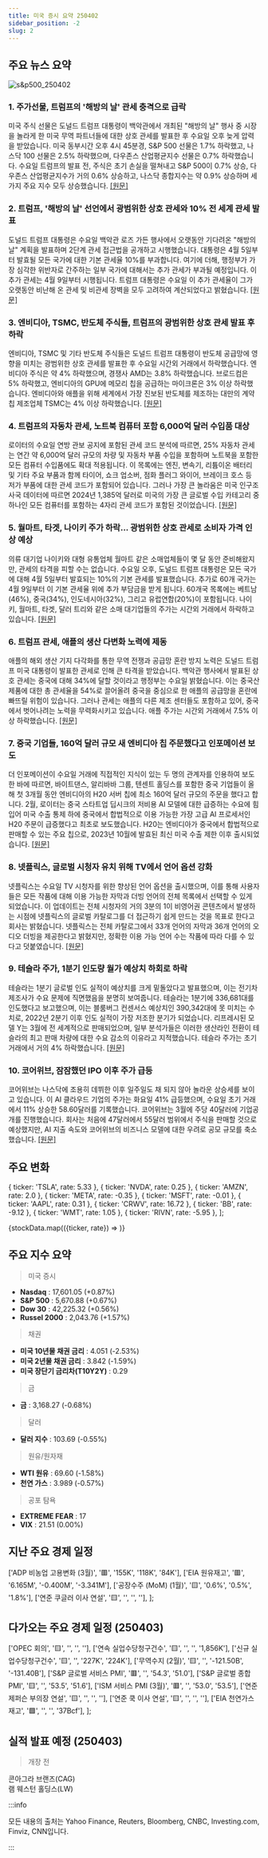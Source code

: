 ```yaml
---
title: 미국 증시 요약 250402
sidebar_position: -2
slug: 2
---
```


## 주요 뉴스 요약

![s&p500_250402](/map/250402.png)

### 1. **주가선물, 트럼프의 '해방의 날' 관세 충격으로 급락**

미국 주식 선물은 도널드 트럼프 대통령이 백악관에서 개최된 "해방의 날" 행사 중 시장을 놀라게 한 미국 무역 파트너들에 대한 상호 관세를 발표한 후 수요일 오후 늦게 압력을 받았습니다. 미국 동부시간 오후 4시 45분경, S&P 500 선물은 1.7% 하락했고, 나스닥 100 선물은 2.5% 하락했으며, 다우존스 산업평균지수 선물은 0.7% 하락했습니다. 수요일 트럼프의 발표 전, 주식은 초기 손실을 떨쳐내고 S&P 500이 0.7% 상승, 다우존스 산업평균지수가 거의 0.6% 상승하고, 나스닥 종합지수는 약 0.9% 상승하며 세 가지 주요 지수 모두 상승했습니다. [[원문]](https://finance.yahoo.com/news/live/stock-market-today-stock-futures-sink-after-trumps-liberation-day-tariffs-shock-markets-200315187.html)

### 2. **트럼프, '해방의 날' 선언에서 광범위한 상호 관세와 10% 전 세계 관세 발표**

도널드 트럼프 대통령은 수요일 백악관 로즈 가든 행사에서 오랫동안 기다려온 "해방의 날" 계획을 발표하며 2단계 관세 접근법을 공개하고 시행했습니다. 대통령은 4월 5일부터 발효될 모든 국가에 대한 기본 관세율 10%를 부과합니다. 여기에 더해, 행정부가 가장 심각한 위반자로 간주하는 일부 국가에 대해서는 추가 관세가 부과될 예정입니다. 이 추가 관세는 4월 9일부터 시행됩니다. 트럼프 대통령은 수요일 이 추가 관세율이 그가 오랫동안 비난해 온 관세 및 비관세 장벽을 모두 고려하여 계산되었다고 밝혔습니다. [[원문]](https://finance.yahoo.com/news/trump-announces-sweeping-range-of-reciprocal-tariffs-10-worldwide-tariff-in-liberation-day-proclamation-203505547.html)

### 3. **엔비디아, TSMC, 반도체 주식들, 트럼프의 광범위한 상호 관세 발표 후 하락**

엔비디아, TSMC 및 기타 반도체 주식들은 도널드 트럼프 대통령이 반도체 공급망에 영향을 미치는 광범위한 상호 관세를 발표한 후 수요일 시간외 거래에서 하락했습니다. 엔비디아 주식은 약 4% 하락했으며, 경쟁사 AMD는 3.8% 하락했습니다. 브로드컴은 5% 하락했고, 엔비디아의 GPU에 메모리 칩을 공급하는 마이크론은 3% 이상 하락했습니다. 엔비디아와 애플을 위해 세계에서 가장 진보된 반도체를 제조하는 대만의 계약 칩 제조업체 TSMC는 4% 이상 하락했습니다. [[원문]](https://finance.yahoo.com/news/nvidia-tsmc-chip-stocks-fall-after-trump-announces-sweeping-reciprocal-tariffs-215957858.html)

### 4. **트럼프의 자동차 관세, 노트북 컴퓨터 포함 6,000억 달러 수입품 대상**

로이터의 수요일 연방 관보 공지에 포함된 관세 코드 분석에 따르면, 25% 자동차 관세는 연간 약 6,000억 달러 규모의 차량 및 자동차 부품 수입을 포함하며 노트북을 포함한 모든 컴퓨터 수입품에도 확대 적용됩니다. 이 목록에는 엔진, 변속기, 리튬이온 배터리 및 기타 주요 부품과 함께 타이어, 쇼크 업소버, 점화 플러그 와이어, 브레이크 호스 등 저가 부품에 대한 관세 코드가 포함되어 있습니다. 그러나 가장 큰 놀라움은 미국 인구조사국 데이터에 따르면 2024년 1,385억 달러로 미국의 가장 큰 글로벌 수입 카테고리 중 하나인 모든 컴퓨터를 포함하는 4자리 관세 코드가 포함된 것이었습니다. [[원문]](https://www.reuters.com/markets/trumps-autos-tariffs-cover-600-bln-imports-including-laptop-computers-2025-04-02/)

### 5. **월마트, 타겟, 나이키 주가 하락... 광범위한 상호 관세로 소비자 가격 인상 예상**

의류 대기업 나이키와 대형 유통업체 월마트 같은 소매업체들이 몇 달 동안 준비해왔지만, 관세의 타격을 피할 수는 없습니다. 수요일 오후, 도널드 트럼프 대통령은 모든 국가에 대해 4월 5일부터 발효되는 10%의 기본 관세를 발표했습니다. 추가로 60개 국가는 4월 9일부터 이 기본 관세율 위에 추가 부담금을 받게 됩니다. 60개국 목록에는 베트남(46%), 중국(34%), 인도네시아(32%), 그리고 유럽연합(20%)이 포함됩니다. 나이키, 월마트, 타겟, 달러 트리와 같은 소매 대기업들의 주가는 시간외 거래에서 하락하고 있습니다. [[원문]](https://finance.yahoo.com/news/walmart-target-nike-stocks-drop-as-sweeping-reciprocal-tariffs-are-expected-to-hike-consumer-prices-213339162.html)

### 6. **트럼프 관세, 애플의 생산 다변화 노력에 제동**

애플의 해외 생산 기지 다각화를 통한 무역 전쟁과 공급망 혼란 방지 노력은 도널드 트럼프 미국 대통령이 발표한 관세로 인해 큰 타격을 받았습니다. 백악관 행사에서 발표된 상호 관세는 중국에 대해 34%에 달할 것이라고 행정부는 수요일 밝혔습니다. 이는 중국산 제품에 대한 총 관세율을 54%로 끌어올려 중국을 중심으로 한 애플의 공급망을 혼란에 빠뜨릴 위험이 있습니다. 그러나 관세는 애플의 다른 제조 센터들도 포함하고 있어, 중국에서 벗어나려는 노력을 무력화시키고 있습니다. 애플 주가는 시간외 거래에서 7.5% 이상 하락했습니다. [[원문]](https://finance.yahoo.com/news/apple-shares-slide-tariffs-threaten-210739852.html)

### 7. **중국 기업들, 160억 달러 규모 새 엔비디아 칩 주문했다고 인포메이션 보도**

더 인포메이션이 수요일 거래에 직접적인 지식이 있는 두 명의 관계자를 인용하여 보도한 바에 따르면, 바이트댄스, 알리바바 그룹, 텐센트 홀딩스를 포함한 중국 기업들이 올해 첫 3개월 동안 엔비디아의 H20 서버 칩에 최소 160억 달러 규모의 주문을 했다고 합니다. 2월, 로이터는 중국 스타트업 딥시크의 저비용 AI 모델에 대한 급증하는 수요에 힘입어 미국 수출 통제 하에 중국에서 합법적으로 이용 가능한 가장 고급 AI 프로세서인 H20 주문이 급증했다고 최초로 보도했습니다. H20는 엔비디아가 중국에서 합법적으로 판매할 수 있는 주요 칩으로, 2023년 10월에 발효된 최신 미국 수출 제한 이후 출시되었습니다. [[원문]](https://www.reuters.com/technology/chinese-firms-place-16-billion-order-new-nvidia-chips-information-reports-2025-04-02/)

### 8. **넷플릭스, 글로벌 시청자 유치 위해 TV에서 언어 옵션 강화**

넷플릭스는 수요일 TV 시청자를 위한 향상된 언어 옵션을 출시했으며, 이를 통해 사용자들은 모든 작품에 대해 이용 가능한 자막과 더빙 언어의 전체 목록에서 선택할 수 있게 되었습니다. 이 업데이트는 전체 시청자의 거의 3분의 1이 비영어권 콘텐츠에서 발생하는 시점에 넷플릭스의 글로벌 카탈로그를 더 접근하기 쉽게 만드는 것을 목표로 한다고 회사는 밝혔습니다. 넷플릭스는 전체 카탈로그에서 33개 언어의 자막과 36개 언어의 오디오 더빙을 제공한다고 밝혔지만, 정확한 이용 가능 언어 수는 작품에 따라 다를 수 있다고 덧붙였습니다. [[원문]](https://www.reuters.com/business/media-telecom/netflix-enhances-language-options-tv-attract-global-viewers-2025-04-02/)

### 9. **테슬라 주가, 1분기 인도량 월가 예상치 하회로 하락**

테슬라는 1분기 글로벌 인도 실적이 예상치를 크게 밑돌았다고 발표했으며, 이는 전기차 제조사가 수요 문제에 직면했음을 분명히 보여줍니다. 테슬라는 1분기에 336,681대를 인도했다고 보고했으며, 이는 블룸버그 컨센서스 예상치인 390,342대에 못 미치는 수치로, 2022년 2분기 이후 인도 실적이 가장 저조한 분기가 되었습니다. 리프레시된 모델 Y는 3월에 전 세계적으로 판매되었으며, 일부 분석가들은 이러한 생산라인 전환이 테슬라의 최고 판매 차량에 대한 수요 감소의 이유라고 지적했습니다. 테슬라 주가는 초기 거래에서 거의 4% 하락했습니다. [[원문]](https://finance.yahoo.com/news/tesla-stock-drops-as-q1-deliveries-miss-wall-street-estimates-131438025.html)

### 10. **코어위브, 잠잠했던 IPO 이후 주가 급등**

코어위브는 나스닥에 조용히 데뷔한 이후 일주일도 채 되지 않아 놀라운 상승세를 보이고 있습니다. 이 AI 클라우드 기업의 주가는 화요일 41% 급등했으며, 수요일 초기 거래에서 11% 상승한 58.60달러를 기록했습니다. 코어위브는 3월에 주당 40달러에 기업공개를 진행했습니다. 회사는 처음에 47달러에서 55달러 범위에서 주식을 판매할 것으로 예상했지만, AI 지출 속도와 코어위브의 비즈니스 모델에 대한 우려로 공모 규모를 축소했습니다. [[원문]](https://finance.yahoo.com/news/coreweave-stock-rips-higher-after-muted-ipo-144723161.html)

## 주요 변화

  { ticker: 'TSLA', rate: 5.33 },
  { ticker: 'NVDA', rate: 0.25 },
  { ticker: 'AMZN', rate: 2.0 },
  { ticker: 'META', rate: -0.35 },
  { ticker: 'MSFT', rate: -0.01 },
  { ticker: 'AAPL', rate: 0.31 },
  { ticker: 'CRWV', rate: 16.72 },
  { ticker: 'BB', rate: -9.12 },
  { ticker: 'WMT', rate: 1.05 },
  { ticker: 'RIVN', rate: -5.95 },
];

{stockData.map(({ticker, rate}) => <StockCardMini key={ticker} ticker={ticker} rate={rate}></StockCardMini>)}

## 주요 지수 요약

> 미국 증시

- **Nasdaq** : 17,601.05 (+0.87%)
- **S&P 500** : 5,670.88 (+0.67%)
- **Dow 30** : 42,225.32 (+0.56%)
- **Russel 2000** : 2,043.76 (+1.57%)

> 채권

- **미국 10년물 채권 금리** : 4.051 (-2.53%)
- **미국 2년물 채권 금리** : 3.842 (-1.59%)
- **미국 장단기 금리차(T10Y2Y)** : 0.29

> 금

- **금** : 3,168.27 (-0.68%)

> 달러

- **달러 지수** : 103.69 (-0.55%)

> 원유/원자재

- **WTI 원유** : 69.60 (-1.58%)
- **천연 가스** : 3.989 (-0.57%)

> 공포 탐욕

- **EXTREME FEAR** : 17
- **VIX** : 21.51 (0.00%)

## 지난 주요 경제 일정

  ['ADP 비농업 고용변화 (3월)', '🟥', '155K', '118K', '84K'],
  ['EIA 원유재고', '🟥', '6.165M', '-0.400M', '-3.341M'],
  ['공장수주 (MoM) (1월)', '🟨', '0.6%', '0.5%', '1.8%'],
  ['연준 쿠글러 이사 연설', '🟨', '', '', ''],
];

<EconomicCalendar data={eventsData} />

## 다가오는 주요 경제 일정 (250403)

  ['OPEC 회의', '🟨', '', '', ''],
  ['연속 실업수당청구건수', '🟨', '', '', '1,856K'],
  ['신규 실업수당청구건수', '🟨', '', '227K', '224K'],
  ['무역수지 (2월)', '🟨', '', '-121.50B', '-131.40B'],
  ['S&P 글로벌 서비스 PMI', '🟥', '', '54.3', '51.0'],
  ['S&P 글로벌 종합 PMI', '🟨', '', '53.5', '51.6'],
  ['ISM 서비스 PMI (3월)', '🟥', '', '53.0', '53.5'],
  ['연준 제퍼슨 부의장 연설', '🟨', '', '', ''],
  ['연준 쿡 이사 연설', '🟨', '', '', ''],
  ['EIA 천연가스재고', '🟩', '', '', '37Bcf'],
];

<EconomicCalendar data={nextEventsData} />

## 실적 발표 예정 (250403)

> 개장 전

콘아그라 브랜즈(CAG)  
램 웨스턴 홀딩스(LW)

:::info

모든 내용의 출처는 Yahoo Finance, Reuters, Bloomberg, CNBC, Investing.com, Finviz, CNN입니다.

:::
